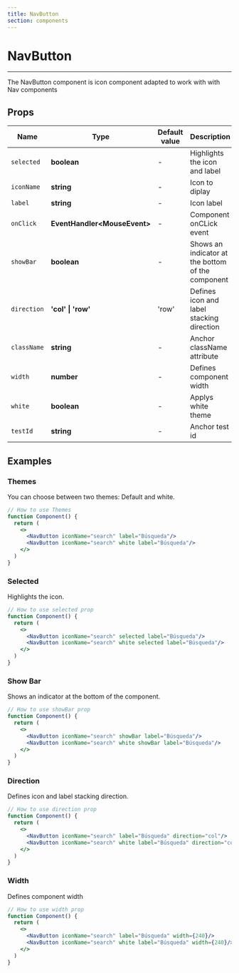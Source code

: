 ```yaml
---
title: NavButton
section: components
---
```


# NavButton

---

The NavButton component is icon component adapted to work with with Nav components

## Props

| Name           | Type                           | Default value    | Description                                        |
| -------------- | ------------------------------ | ---------------- | ---------------------------------------            |
| `selected`     | **boolean**                    | -                | Highlights the icon and label                      |
| `iconName`     | **string**                     | -                | Icon to diplay                                     |
| `label`        | **string**                     | -                | Icon label                                         |
| `onClick`      | **EventHandler<MouseEvent\>**  | -                | Component onCLick event                            |
| `showBar`      | **boolean**                    | -                | Shows an indicator at the bottom of the component  |
| `direction`    | **'col' \| 'row'**             | 'row'            | Defines icon and label stacking direction          |
| `className`    | **string**                     | -                | Anchor className attribute                         |
| `width`        | **number**                     | -                | Defines component width                            |
| `white`        | **boolean**                    | -                | Applys white theme                                 |
| `testId`       | **string**                     | -                | Anchor test id                                     |


## Examples

### Themes

You can choose between two themes: Default and white.

<Demo title="Themes" background={colors.white}>
  <NavButton iconName="search" label="Búsqueda"/>
  <div style={{ background: "black" }}>
    <NavButton iconName="search" label="Búsqueda" white/>
  </div>

</Demo>

```jsx
// How to use Themes
function Component() {
  return (
    <>
      <NavButton iconName="search" label="Búsqueda"/>
      <NavButton iconName="search" white label="Búsqueda"/>
    </>
  )
}
```

### Selected

Highlights the icon.

<Demo title="Selected" background={colors.white}>
  <NavButton iconName="search" selected label="Búsqueda"/>
  <div style={{ background: "black" }}>
    <NavButton iconName="search" white selected label="Búsqueda"/>
  </div>
</Demo> 

```jsx
// How to use selected prop
function Component() {  
  return (
    <>
      <NavButton iconName="search" selected label="Búsqueda"/>
      <NavButton iconName="search" white selected label="Búsqueda"/>
    </>
  )
}
```

### Show Bar

Shows an indicator at the bottom of the component.

<Demo title="Show Bar" background={colors.white}>
  <NavButton iconName="search" showBar label="Búsqueda"/>
  <div style={{ background: "black" }}>
    <NavButton iconName="search" white showBar label="Búsqueda"/>
  </div>
</Demo> 

```jsx
// How to use showBar prop
function Component() {  
  return (
    <>
      <NavButton iconName="search" showBar label="Búsqueda"/>
      <NavButton iconName="search" white showBar label="Búsqueda"/>
    </>
  )
}
```

### Direction

Defines icon and label stacking direction.

<Demo title="Direction" background={colors.white}>
  <NavButton iconName="search" label="Búsqueda" direction="col"/>
  <div style={{ background: "black" }}>
    <NavButton iconName="search" white label="Búsqueda" direction="col"/>
  </div>
</Demo> 

```jsx
// How to use direction prop
function Component() {  
  return (
    <>
      <NavButton iconName="search" label="Búsqueda" direction="col"/>
      <NavButton iconName="search" white label="Búsqueda" direction="col"/>
    </>
  )
}
```


### Width

Defines component width  

<Demo title="Width" background={colors.white}>
  <NavButton iconName="search" label="Búsqueda" width={240}/>
  <div style={{ background: "black" }}>
    <NavButton iconName="search" white label="Búsqueda" width={240}/>
  </div>
</Demo> 

```jsx
// How to use width prop
function Component() {  
  return (
    <>
      <NavButton iconName="search" label="Búsqueda" width={240}/>
      <NavButton iconName="search" white label="Búsqueda" width={240}/>
    </>
  )
}
```